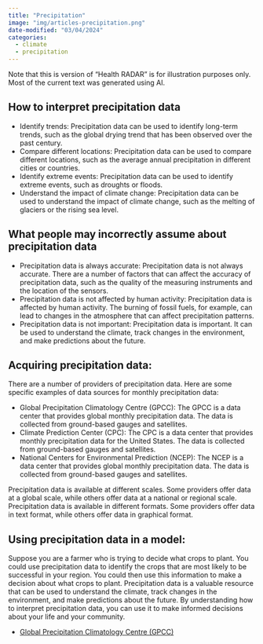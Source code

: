 ```yaml
---
title: "Precipitation"
image: "img/articles-precipitation.png"
date-modified: "03/04/2024"
categories:
  - climate
  - precipitation
---
```


:::{.callout-warning}
Note that this is version of "Health RADAR" is for illustration purposes only. 
Most of the current text was generated using AI.
:::

## How to interpret precipitation data

* Identify trends: Precipitation data can be used to identify long-term trends, such as the global drying trend that has been observed over the past century.
* Compare different locations: Precipitation data can be used to compare different locations, such as the average annual precipitation in different cities or countries.
* Identify extreme events: Precipitation data can be used to identify extreme events, such as droughts or floods.
* Understand the impact of climate change: Precipitation data can be used to understand the impact of climate change, such as the melting of glaciers or the rising sea level.

## What people may incorrectly assume about precipitation data

* Precipitation data is always accurate: Precipitation data is not always accurate. There are a number of factors that can affect the accuracy of precipitation data, such as the quality of the measuring instruments and the location of the sensors.
* Precipitation data is not affected by human activity: Precipitation data is affected by human activity. The burning of fossil fuels, for example, can lead to changes in the atmosphere that can affect precipitation patterns.
* Precipitation data is not important: Precipitation data is important. It can be used to understand the climate, track changes in the environment, and make predictions about the future.

## Acquiring precipitation data:

There are a number of providers of precipitation data. Here are some specific examples of data sources for monthly precipitation data:

* Global Precipitation Climatology Centre (GPCC): The GPCC is a data center that provides global monthly precipitation data. The data is collected from ground-based gauges and satellites.
* Climate Prediction Center (CPC): The CPC is a data center that provides monthly precipitation data for the United States. The data is collected from ground-based gauges and satellites.
* National Centers for Environmental Prediction (NCEP): The NCEP is a data center that provides global monthly precipitation data. The data is collected from ground-based gauges and satellites.

Precipitation data is available at different scales. Some providers offer data at a global scale, while others offer data at a national or regional scale.
Precipitation data is available in different formats. Some providers offer data in text format, while others offer data in graphical format.

## Using precipitation data in a model:

Suppose you are a farmer who is trying to decide what crops to plant. You could use precipitation data to identify the crops that are most likely to be successful in your region. You could then use this information to make a decision about what crops to plant.
Precipitation data is a valuable resource that can be used to understand the climate, track changes in the environment, and make predictions about the future. By understanding how to interpret precipitation data, you can use it to make informed decisions about your life and your community.

* [Global Precipitation Climatology Centre (GPCC)](/datasets/precipitation_kmdn.html)